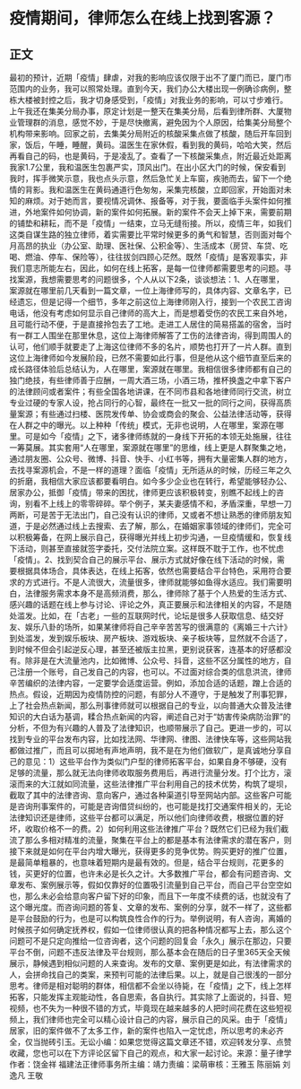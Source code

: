 # 疫情期间，律师怎么在线上找到客源？
## 正文
最初的预计，近期「疫情」肆虐，对我的影响应该仅限于出不了厦门而已，厦门市范围内的业务，我可以照常处理。直到今天，我们办公大楼出现一例确诊病例，整栋大楼被封控之后，我才切身感受到，「疫情」对我业务的影响，可以寸步难行。上午我还在集美分局办事，原定计划是一整天在集美分局，后看到律所群、大厦物业管理群的消息，感觉不妙，于是尽快撤离，避免因为个人原因，给集美分局整个机构带来影响。回家之前，去集美分局附近的核酸采集点做了核酸，随后开车回到家，饭后，午睡，睡醒，黄码。温医生在家休假，看到我的黄码，哈哈大笑，然后再看自己的码，也是黄码，于是凌乱了。查看了一下核酸采集点，附近最近处距离我家1.7公里，我和温医生包裹严实，顶风出门。在出小区大门的时候，保安看到我时，挥手微笑示意，我也点头示意，然后急忙关上车窗，疾驰而去，留下一个绝情的背影。我和温医生在黄码通道行色匆匆，采集完核酸，立即回家，开始面对未知的麻烦。对于她而言，要视情况调休、报备等，对于我，要面临手头案件如何推进，外地案件如何协调，新的案件如何拓展。新的案件不会天上掉下来，需要前期的铺垫和耕耘，而不是「疫情」一结束，立马无缝衔接。所以，疫情三年，如我们这类自谋生路的独立律师，着实需要比平常时候更多的勇气和智慧，否则面对每个月高昂的执业（办公室、助理、医社保、公积金等）、生活成本（房贷、车贷、吃喝、燃油、停车、保险等），往往拔剑四顾心茫然。既然「疫情」是客观事实，非我们意志所能左右，因此，如何在线上拓客，是每一位律师都需要思考的问题。寻找案源，我想需要思考的问题很多，个人从以下2条，谈谈想法：1、人在哪里，案源就在哪里前几天看到一篇文章，一位上海律师写的，具体内容、文章名字，已经遗忘，但是记得一个细节，多年之前这位上海律师刚入行，接到一个农民工咨询电话，他没有考虑如何显示自己律师的高大上，而是想着受伤的农民工来自外地，且可能行动不便，于是直接拎包去了工地。走进工人居住的简易搭盖的宿舍，当时有一群工人围坐在那里休息，这位上海律师解答了工伤的法律咨询，得到周围人的认可，他们顺手就要走了上海这位律师不多的名片，顺势也打开了一片人群。直到这位上海律师如今发展阶段，已然不需要如此行事，但是他从这个细节直至后来的成长路径体验后总结认为，人在哪里，案源就在哪里。我相信很多律师都有自己的独门绝技，有些律师善于应酬，一周大酒三场，小酒三场，推杯换盏之中拿下客户的法律顾问或者案件；有些全国各地讲课，在不同市县和各地律师同行交流，树立专业过硬的专家人设，抢占同行的心智，最终在一批又一批的同行之间，获得高质量案源；有些通过扫楼、医院发传单、协会或商会的聚会、公益法律活动等，获得在人群之中的曝光。以上种种「传统」模式，无非也说明，人在哪里，案源在哪里。可是如今「疫情」之下，诸多律师练就的一身线下开拓的本领无处施展，往往一筹莫展。其实套用“人在哪里，案源就在哪里”的思维，线上更是人群聚集之地，通过朋友圈、公众号、微博、抖音、快手、小红书等，拥有大量密集人群的地方，去找寻案源机会，不是一样的道理？面临「疫情」无所适从的时候，历经三年之久的折磨，我相信大家应该都要看明白。如今多少企业也在转行，希望能够轻办公、居家办公，抵御「疫情」带来的困扰，律师更应该积极转变，别瞧不起线上的咨询，别看不上线上的零零碎碎。举个例子，某夫妻感情不和，矛盾深重，早想一刀两断，可是苦于无法出门，自己没有认识的律师，又或者不想让熟悉的律师朋友知道，于是必然通过线上去搜索、去了解，那么，在婚姻家事领域的律师们，完全可以积极筹备，在网上展示自己，获得曝光并线上初步沟通，一旦疫情缓和，恢复线下活动，则甚至直接就签字委托，交付法院立案。这样既不耽于工作，也不忧虑「疫情」。2、找到契合自己的展示平台、展示方式就好像在线下活动的时候，需要根据具体场合，具体表达，在线上拓客，依然也需要结合平台特色，采用符合要求的方式进行。不是人流很大，流量很多，律师就能够如鱼得水适应。我们需要明白，法律服务需求本身不是高频消费，那么，律师除了基于个人热爱的生活方式、感兴趣的话题在线上参与讨论、评论之外，真正要展示和法律相关的内容，不是随处滥发。比如，在「古老」一些的互联网时代，论坛是很多人获取信息、结交好友、娱乐八卦的场所，如果某律师将自己辛辛苦苦写的很满意的《离婚三十六计》到处滥发，发到娱乐板块、房产板块、游戏板块、亲子板块等，显然就不合适了，到时候不但会引起逆反心理，甚至还被版主拉黑，更别说获客，连基本的好感都没有。除非是在大流量池内，比如微博、公众号、抖音，这些不区分属性的地方，自己注册一个账号，自己发自己的内容，也可以。不过面对综合类的信息洪流，律师辛苦编织的法律内容，一定要学会适度运营。例如，添加合适的话题，蹭上合适的热点。假设，近期因为疫情防控的问题，有部分人不遵守，于是触发了刑事犯罪，上了社会热点新闻，那么刑事律师就可以根据自己的专业，以向普通大众普及法律知识的大白话为基调，糅合热点新闻的内容，阐述自己对于“妨害传染病防治罪”的分析，不但为有兴趣的人普及了法律知识，也顺带展示了自己。更进一步的，可以找到专业的平台发布内容，比如找法网、华律网、律图、法律快车等，这些网站我都做过推广，而且可以掷地有声地声明，我不是在为他们做软广，是真诚地分享自己的意见：1）这些平台作为类似门户型的律师拓客平台，如果自身不够硬，没有足够的流量，那么就无法向律师收取服务费用后，再进行流量分发。打个比方，滚滚而来的大江就如同流量，这些法律推广平台利用自己的技术优势，构筑了堤坝，截取了其中的法律咨询、意向客户，通过各种渠道引导至网站内部。这些客户可能是咨询刑事案件的，可能是咨询借贷纠纷的，也可能是找打交通案件相关的，无论法律知识还是律师，这些平台都可以满足，所以他们向律师收费，根据位置的好坏，收取价格不一的费。2）如何利用这些法律推广平台？既然它们已经为我们截流了那么多相对精准的流量，聚集在平台上的都是基本有法律需求的潜在客户，则接下来就是如何在平台内增大曝光，获得更多的竞争优势。购买更好的推广位置，是最简单粗暴的，也意味着短期内是最有效的。但是，结合平台规则，花更多的钱，买更好的位置，也许未必是长久之计。大多数推广平台，都会有问题咨询、文章发布、案例展示等，假如仅靠好的位置吸引流量到自己平台，而自己平台空空如也，那么未必会给意向客户留下好的印象，而且下一年度不续费的话，也就没有了这个曝光度。而咨询问题的答复、文章的发布、案例的分享，就不一样了，这些都是平台鼓励的行为，也是可以构筑良性合作的行为。举例说明，有人咨询，离婚的时候孩子如何确定抚养权，假如一位律师很认真的把各种情况都写上去，那么这个问题可不是只定向推给一位咨询者，这个问题的回复会「永久」展示在那边，只要平台不倒，问题不违反法律及平台规则，那么基本会在随后的日子里365天全天候展示，静候遇到相似问题的人来查询。发布的文章、案例更是如此，有法律需求的人，会拼命找自己的类案，来预判可能的法律后果。以上，就是自己很浅的一部分思考。律师是相对聪明的群体，相信都不会坐以待毙，在「疫情」之下，线上怎样拓客，只能发挥主观能动性，各自思索，各自执行。其实除了上面说的，抖音、短视频，也不失为一种很不错的方式，毕竟现在越来越多的人把时间花费在这些短视频上，我们律师也完全可以精心设计自己的内容，展示自己的风采。由于「疫情」居家，旧的案件做不了太多工作，新的案件也陷入一定忧虑，所以思考的未必齐全，仅当抛砖引玉。无讼小编：如果您觉得这篇文章还不错，欢迎转发分享、点赞收藏，您也可以在下方评论区留下自己的观点，和大家一起讨论。来源：量子律学作者：饶金祥 福建法正律师事务所主编：靖力责编：梁萌审核：王雅玉 陈丽娟 刘逸凡 王敬